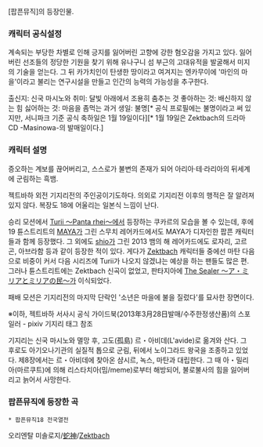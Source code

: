 [팝픈뮤직]의 등장인물.
=== 캐릭터 공식설정 ===

계속되는 부당한 차별로 인해 긍지를 잃어버린 고향에 강한 혐오감을 가지고 있다. 잃어버린 선조들의 정당한 기원을 찾기 위해 유나구니 섬 부근의 고대유적을 발굴해서 미지의 기술을 얻는다. 그 뒤 카가치인이 탄생한 땅이라고 여겨지는 엔카무이에 '마인의 마을'이라고 불리는 연구시설을 만들고 인간의 능력의 가능성을 추구한다.

출신지: 신국 마시노와
취미: 달빛 아래에서 조용히 춤추는 것
좋아하는 것: 배신하지 않는 힘
싫어하는 것: 마음을 좀먹는 과거
생일: 불명[* 공식 프로필에는 불명이라고 써 있지만, 서니파크 기준 공식 축하일은 1월 19일이다][* 1월 19일은 Zektbach의 드라마 CD -Masinowa-의 발매일이다.]
=== 캐릭터 설명 ===
증오하는 계보를 끊어버리고, 스스로가 불변의 존재가 되어 아리아·테·라리아의 뒤세계에 군림하는 흑뱀. 

젝트바하 외전 기지리전의 주인공이기도하다. 의외로 기지리전 이후의 행적은 잘 알려져있지 않다. 복장도 18에 어울리는 일본식 느낌이 난다.

승리 모션에서 [[Turii ～Panta rhei～]]에서 등장하는 쿠카르의 모습을 볼 수 있는데, 후에 19 튠스트리트의 [[MAYA]]가 그린 스무치 레어카드에서도 MAYA가 디자인한 팝픈 캐릭터들과 함께 등장했다. 그 외에도 [[shio]]가 그린 2013 뱀의 해 레어카드에도 로자리, 고르곤, 아브라함 등과 같이 등장한 적이 있다. 
게다가 [[Zektbach]] 캐릭터들 중에선 마탄 다음으로 비중이 커서 다음 시리즈에 Turii가 나오지 않겠냐는 예상을 하는 팬들도 많은 편. 그러나 튠스트리트에는 Zektbach 신곡이 없었고, 판타지아에 [[The Sealer ～ア・ミリアとミリアの民～]]가 이식되었다. 

패배 모션은 기지리전의 마지막 단락인 '소년은 마을에 불을 질렀다'를 묘사한 장면이다. 




{{{#!html
<div style="border: 3px solid Orange;padding:10px;margin-bottom:0px"><b style="font-size:18px">주의! 내용 누설이 있습니다.</b>

본 항목과 하위 항목은 작품의 줄거리나 결말, 반전 요소를 설명하고 있습니다.
작품의 내용 누설을 원하지 않는다면 이 문서를 닫아 주세요.</div>}}}

※이하, 젝트바하 서사시 공식 가이드북(2013年3月28日발매/수주한정생산품)의 스포일러 - pixiv 기지리 태그 참조




기지리는 신국 마시노와 멸망 후, 고도(孤島) 르・아비데(L'avide)로 옮겨와 산다.
그 후로도 아기오나기관의 실질적 톱으로 군림, 뒤에서 노이그라드 왕국을 조종하고 있었다.
제8장에서는 르・아비데에 찾아온 샴시르, 녹스, 마탄과 대립한다.
그 때 아・밀리아(마르쿠트)에 의해 리스타치아(밈/meme)로부터 해방되어, 불로불사의 힘을 잃어버리고 늙어서 사망한다.


=== 팝픈뮤직에 등장한 곡 ===
 * 팝픈뮤직18 전국열전
오리엔탈 미솔로지/[[蛇神]]/[[Zektbach]]

